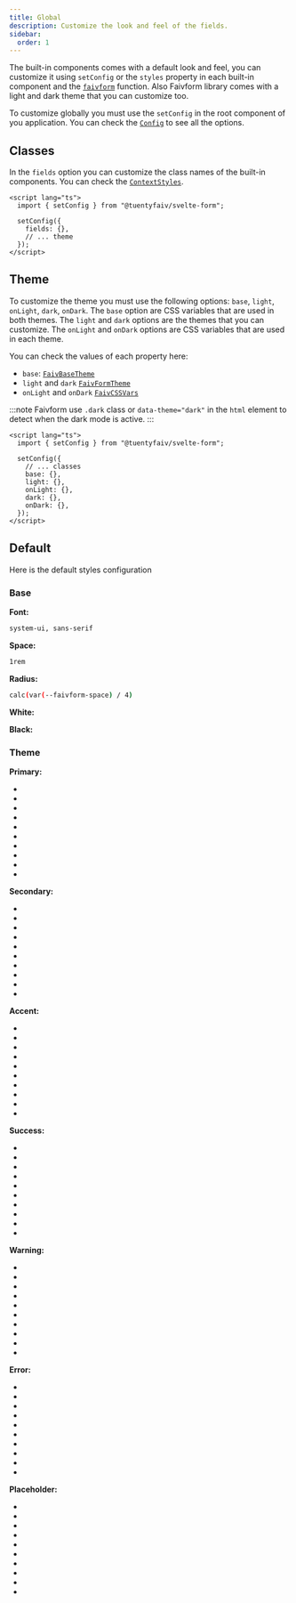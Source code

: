 ```yaml
---
title: Global
description: Customize the look and feel of the fields.
sidebar:
  order: 1
---
```



The built-in components comes with a default look and feel, you can customize it using `setConfig` or the `styles` property in each built-in component and the [`faivform`](/reference/#faivformconfig) function. Also Faivform library comes with a light and dark theme that you can customize too.

To customize globally you must use the `setConfig` in the root component of you application. You can check the [`Config`](/reference/#global-config) to see all the options.

## Classes

In the `fields` option you can customize the class names of the built-in components. You can check the [`ContextStyles`](/reference/#contextstyles).

```svelte
<script lang="ts">
  import { setConfig } from "@tuentyfaiv/svelte-form";

  setConfig({
    fields: {},
    // ... theme
  });
</script>
```

## Theme

To customize the theme you must use the following options: `base`, `light`, `onLight`, `dark`, `onDark`. The `base` option are CSS variables that are used in both themes. The `light` and `dark` options are the themes that you can customize. The `onLight` and `onDark` options are CSS variables that are used in each theme.

You can check the values of each property here:

- `base`: [`FaivBaseTheme`](/reference/#faivbasetheme)
- `light` and `dark` [`FaivFormTheme`](/reference/#faivformtheme)
- `onLight` and `onDark` [`FaivCSSVars`](/reference/#faivcssvars)

:::note
Faivform use `.dark` class or `data-theme="dark"` in the `html` element to detect when the dark mode is active.
:::


```svelte
<script lang="ts">
  import { setConfig } from "@tuentyfaiv/svelte-form";

  setConfig({
    // ... classes
    base: {},
    light: {},
    onLight: {},
    dark: {},
    onDark: {},
  });
</script>
```

## Default

Here is the default styles configuration

### Base
**Font:**
```bash frame="none"
system-ui, sans-serif
```

**Space:**
```bash frame="none"
1rem
```

**Radius:**
```bash frame="none"
calc(var(--faivform-space) / 4)
```

**White:** <Palette color="rgb(255, 255, 255)" border />

**Black:** <Palette color="rgb(0, 0, 0)" />

### Theme
**Primary:**
- <Palette value={50} color="rgb(222, 246, 238)" />
- <Palette value={100} color="rgb(211, 242, 232)" />
- <Palette value={200} color="rgb(200, 239, 226)" />
- <Palette value={300} color="rgb(166, 230, 209)" />
- <Palette value={400} color="rgb(100, 211, 174)" />
- <Palette value={500} color="rgb(33, 192, 139)" />
- <Palette value={600} color="rgb(30, 173, 125)" />
- <Palette value={700} color="rgb(25, 144, 104)" />
- <Palette value={800} color="rgb(20, 115, 83)" />
- <Palette value={900} color="rgb(16, 94, 68)" />

**Secondary:**
- <Palette value={50} color="rgb(233, 223, 243)" />
- <Palette value={100} color="rgb(226, 212, 240)" />
- <Palette value={200} color="rgb(219, 202, 236)" />
- <Palette value={300} color="rgb(197, 170, 224)" />
- <Palette value={400} color="rgb(154, 106, 201)" />
- <Palette value={500} color="rgb(110, 42, 178)" />
- <Palette value={600} color="rgb(99, 38, 160)" />
- <Palette value={700} color="rgb(83, 32, 134)" />
- <Palette value={800} color="rgb(66, 25, 107)" />
- <Palette value={900} color="rgb(54, 21, 87)" />

**Accent:**
- <Palette value={50} color="rgb(252, 236, 217)" />
- <Palette value={100} color="rgb(251, 230, 205)" />
- <Palette value={200} color="rgb(250, 223, 192)" />
- <Palette value={300} color="rgb(247, 204, 155)" />
- <Palette value={400} color="rgb(242, 166, 79)" />
- <Palette value={500} color="rgb(236, 128, 4)" />
- <Palette value={600} color="rgb(212, 115, 4)" />
- <Palette value={700} color="rgb(177, 96, 3)" />
- <Palette value={800} color="rgb(142, 77, 2)" />
- <Palette value={900} color="rgb(116, 63, 2)" />

**Success:**
- <Palette value={50} color="rgb(225, 245, 225)" />
- <Palette value={100} color="rgb(215, 242, 215)" />
- <Palette value={200} color="rgb(205, 239, 206)" />
- <Palette value={300} color="rgb(175, 229, 176)" />
- <Palette value={400} color="rgb(115, 210, 116)" />
- <Palette value={500} color="rgb(55, 190, 57)" />
- <Palette value={600} color="rgb(50, 171, 51)" />
- <Palette value={700} color="rgb(41, 143, 43)" />
- <Palette value={800} color="rgb(33, 114, 34)" />
- <Palette value={900} color="rgb(27, 93, 28)" />

**Warning:**
- <Palette value={50} color="rgb(255, 244, 217)" />
- <Palette value={100} color="rgb(255, 241, 204)" />
- <Palette value={200} color="rgb(255, 237, 191)" />
- <Palette value={300} color="rgb(255, 227, 153)" />
- <Palette value={400} color="rgb(255, 205, 77)" />
- <Palette value={500} color="rgb(255, 184, 0)" />
- <Palette value={600} color="rgb(230, 166, 0)" />
- <Palette value={700} color="rgb(191, 138, 0)" />
- <Palette value={800} color="rgb(153, 110, 0)" />
- <Palette value={900} color="rgb(125, 90, 0)" />

**Error:**
- <Palette value={50} color="rgb(242, 216, 216)" />
- <Palette value={100} color="rgb(239, 206, 206)" />
- <Palette value={200} color="rgb(229, 176, 176)" />
- <Palette value={300} color="rgb(210, 117, 117)" />
- <Palette value={400} color="rgb(250, 142, 142)" />
- <Palette value={500} color="rgb(191, 58, 58)" />
- <Palette value={600} color="rgb(172, 52, 52)" />
- <Palette value={700} color="rgb(143, 44, 44)" />
- <Palette value={800} color="rgb(115, 35, 35)" />
- <Palette value={900} color="rgb(94, 28, 28)" />

**Placeholder:**
- <Palette value={50} color="rgb(225, 225, 228)" />
- <Palette value={100} color="rgb(215, 215, 219)" />
- <Palette value={200} color="rgb(205, 205, 210)" />
- <Palette value={300} color="rgb(174, 175, 183)" />
- <Palette value={400} color="rgb(114, 116, 129)" />
- <Palette value={500} color="rgb(53, 56, 75)" />
- <Palette value={600} color="rgb(48, 50, 68)" />
- <Palette value={700} color="rgb(40, 42, 56)" />
- <Palette value={800} color="rgb(32, 34, 45)" />
- <Palette value={900} color="rgb(26, 27, 37)" />
